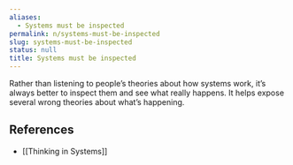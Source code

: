 ```yaml
---
aliases:
  - Systems must be inspected
permalink: n/systems-must-be-inspected
slug: systems-must-be-inspected
status: null
title: Systems must be inspected
---
```

Rather than listening to people’s theories about how systems work, it’s always better to inspect them and see what really happens. It helps expose several wrong theories about what’s happening.

## References

- [[Thinking in Systems]]
